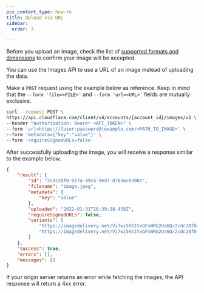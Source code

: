 ```yaml
---
pcx_content_type: how-to
title: Upload via URL
sidebar:
  order: 3

---
```


Before you upload an image, check the list of [supported formats and dimensions](/images/upload-images/#supported-image-formats) to confirm your image will be accepted.

You can use the Images API to use a URL of an image instead of uploading the data.

Make a `POST` request using the example below as reference. Keep in mind that the `--form 'file=<FILE>'` and `--form 'url=<URL>'` fields are mutually exclusive.

```bash
curl --request POST \
https://api.cloudflare.com/client/v4/accounts/{account_id}/images/v1 \
--header "Authorization: Bearer <API_TOKEN>" \
--form 'url=https://[user:password@]example.com/<PATH_TO_IMAGE>' \
--form 'metadata={"key":"value"}' \
--form 'requireSignedURLs=false'
```

After successfully uploading the image, you will receive a response similar to the example below.

```json
{
    "result": {
        "id": "2cdc28f0-017a-49c4-9ed7-87056c83901",
        "filename": "image.jpeg",
        "metadata": {
            "key": "value"
        },
        "uploaded": "2022-01-31T16:39:28.458Z",
        "requireSignedURLs": false,
        "variants": [
            "https://imagedelivery.net/Vi7wi5KSItxGFsWRG2Us6Q/2cdc28f0-017a-49c4-9ed7-87056c83901/public",
            "https://imagedelivery.net/Vi7wi5KSItxGFsWRG2Us6Q/2cdc28f0-017a-49c4-9ed7-87056c83901/thumbnail"
        ]
    },
    "success": true,
    "errors": [],
    "messages": []
}
```

If your origin server returns an error while fetching the images, the API response will return a 4xx error.
